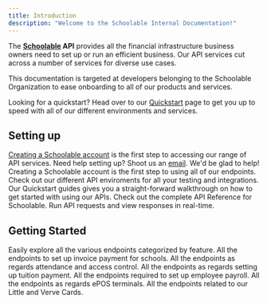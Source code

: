 ```yaml
---
title: Introduction
description: "Welcome to the Schoolable Internal Documentation!"
---
```


The **[Schoolable](https://schoolable.co/) API** provides all the financial infrastructure business owners need to set up or run an efficient business.
Our API services cut across a number of services for diverse use cases. <br /> 

This documentation is targeted at developers belonging to the Schoolable Organization to ease onboarding to all of our products and services. <br />

Looking for a quickstart? Head over to our [Quickstart](/home/quickstart) page to get you up to speed with all of our different environments and services.


## Setting up

[Creating a Schoolable account](https://pay.schoolable.co/register) is the first step to accessing our range of API services. Need help setting up? Shoot us an [email](#). We'd be glad to help!
<CardGroup cols={2}>
  <Card title="Open a Schoolable Account" icon="user" href="https://pay.schoolable.co/register">
    Creating a Schoolable account is the first step to using all of our endpoints.
  </Card>
  <Card title="Environments" icon="seedling" href="https://trylittleapp.com/">
    Check out our different API enviroments for all your testing and integrations.
  </Card>
  <Card title="Quickstart" icon="circle-bolt" href="https://trylittleapp.com/">
    Our Quickstart guides gives you a straight-forward walkthrough on how to get started with using our APIs.
  </Card>
  <Card title="API Reference" icon="code" href="https://trylittleapp.com/">
    Check out the complete API Reference for Schoolable. Run API requests and view responses in real-time.
  </Card>
</CardGroup>


## Getting Started

Easily explore all the various endpoints categorized by feature.
<CardGroup cols={2}>
  <Card title="Invoice Creation" icon="file-invoice" href="api-reference/user-creation/rest-endpoints/create-Organization">
    All the endpoints to set up invoice payment for schools.
  </Card>
  <Card title="Access Control" icon="school" href="api-reference/access-control/rest-endpoints/create-Attendance" >
    All the endpoints as regards attendance and access control.
  </Card>
  <Card title="Products, Orders and Payment" icon="money-bills-simple" href="api-reference/products/rest-endpoints/create-Order" >
    All the endpoints as regards setting up tuition payment.
  </Card>
  <Card title="Employee Payroll" icon="scroll" href="api-reference/employee-payroll/rest-endpoints/batch-Create-Payroll-Beneficiaries">
    All the endpoints required to set up employee payroll.
  </Card>
  <Card title="ePOS Terminals" icon="money-simple-from-bracket" href="api-reference/ePOS/rest-endpoints/create-Transaction-Pin">
    All the endpoints as regards ePOS terminals.
  </Card>
  <Card title="Cards" icon="credit-card" href="api-reference/cards/rest-endpoints/batch-Upload-Cash-Cards">
    All the endpoints related to our Little and Verve Cards.
  </Card>
</CardGroup>

